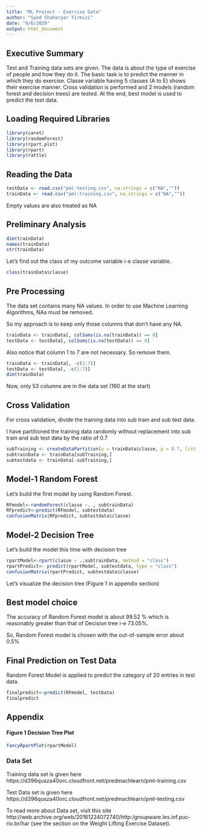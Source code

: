 ---
title: "ML Project - Exercise Data"
author: "Syed Shaheryar Tirmizi"
date: "9/6/2020"
output: html_document
---

## Executive Summary
Test and Training data sets are given. The data is about the type of exercise of people and how they do it. The basic task is to predict the manner in which they do exercise. Classe variable having 5 classes (A to E) shows their exercise manner. Cross validation is performed and 2 models (random forest and decision trees) are tested. At the end, best model is used to predict the test data.

## Loading Required Libraries

```{r}
library(caret)
library(randomForest)
library(rpart.plot)
library(rpart)
library(rattle)
```
## Reading the Data

```{r}
testData <- read.csv("pml-testing.csv", na.strings = c("NA",""))
trainData <- read.csv("pml-training.csv", na.strings = c("NA",""))
```
Empty values are also treated as NA

## Preliminary Analysis

```{r}
dim(trainData)
names(trainData)
str(trainData)
```
Let's find out the class of my outcome variable i-e classe variable.

```{r}
class(trainData$classe)
```

## Pre Processing
The data set contains many NA values. In order to use Machine Learning Algorithms, NAs must be removed.

So my approach is to keep only those columns that don't have any NA.

```{r}
trainData <- trainData[, colSums(is.na(trainData)) == 0]
testData <- testData[, colSums(is.na(testData)) == 0]
```
Also notice that column 1 to 7 are not necessary. So remove them.

```{r}
trainData <- trainData[, -c(1:7)]
testData <- testData[, -c(1:7)]
dim(trainData)
```
Now, only 53 columns are in the data set (160 at the start)

## Cross Validation
For cross validation, divide the training data into sub train and sub test data.

I have partitioned the training data randomly without replacement into sub train and sub test data by the ratio of 0.7

```{r}
subTraining <- createDataPartition(y = trainData$classe, p = 0.7, list = FALSE)
subtrainData <- trainData[subTraining,]
subtestdata <- trainData[-subTraining,]
```
## Model-1 Random Forest
Let's build the first model by using Random Forest.

```{r}
RFmodel<-randomForest(classe ~. , subtrainData)
RFpredict<-predict(RFmodel, subtestdata)
confusionMatrix(RFpredict, subtestdata$classe)
```
## Model-2 Decision Tree
Let's build the model this time with decision tree

```{r}
rpartModel<-rpart(classe ~ .,subtrainData, method = "class")
rpartPredict<- predict(rpartModel, subtestdata, type = "class")
confusionMatrix(rpartPredict, subtestdata$classe)
```
Let's visualize the decision tree (Figure 1 in appendix section)

## Best model choice
The accuracy of Random Forest model is about 99.52 % which is reasonably greater than that of Decision tree i-e 73.05%.

So, Random Forest model is chosen with the out-of-sample error about 0.5% 

## Final Prediction on Test Data

Random Forest Model is applied to predict the category of 20 entries in test data.

```{r}
finalpredict<-predict(RFmodel, testData)
finalpredict
```
## Appendix
#### Figure 1 Decision Tree Plot

```{r}
fancyRpartPlot(rpartModel)
```

### Data Set 
Training data set is given here https://d396qusza40orc.cloudfront.net/predmachlearn/pml-training.csv

Test Data set is given here https://d396qusza40orc.cloudfront.net/predmachlearn/pml-testing.csv

To read more about Data set, visit this site http://web.archive.org/web/20161224072740/http:/groupware.les.inf.puc-rio.br/har (see the section on the Weight Lifting Exercise Dataset).